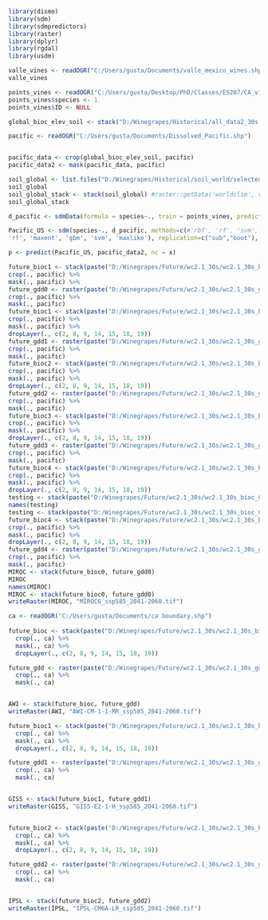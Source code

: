 ```{r}
library(dismo)
library(sdm)
library(sdmpredictors)
library(raster)
library(dplyr)
library(rgdal)
library(usdm)
```

```{r}
valle_vines <- readOGR("C:/Users/gusta/Documents/valle_mexico_wines.shp")
valle_vines
```


```{r}

points_vines <- readOGR("C:/Users/gusta/Desktop/PhD/Classes/ES207/CA_vines_points.shp")
points_vines$species <- 1
points_vines$ID <- NULL

```

```{r}
global_bioc_elev_soil <- stack("D:/Winegrapes/Historical/all_data2_30s.tif")

pacific <- readOGR("C:/Users/gusta/Documents/Dissolved_Pacific.shp")


pacific_data <- crop(global_bioc_elev_soil, pacific)
pacific_data2 <- mask(pacific_data, pacific)

```
```{r}
soil_global <- list.files("D:/Winegrapes/Historical/soil_world/selected/",pattern='\\.tif', full.names= T)
soil_global
soil_global_stack <- stack(soil_global) #raster::getData('worldclim', var = 'bio', res = 0.5)#,  lon=-129, lat=37)
soil_global_stack


```

```{r}
d_pacific <- sdmData(formula = species~., train = points_vines, predictors=pacific_data2, bg = list(method="gRandom", n=10000))

Pacific_US <- sdm(species~., d_pacific, methods=c(#'rbf', 'rf', 'svm', 'mlp', 'glm','glmnet','maxlike','rpart','glmpoly', 'gam', 'maxent'
'rf', 'maxent', 'gbm', 'svm', 'maxlike'), replication=c("sub","boot"), test.p=30, n=10, parallelSettings=list(ncore=6,method="parallel"))

p <- predict(Pacific_US, pacific_data2, nc = x)

```

```{r}
future_bioc1 <- stack(paste("D:/Winegrapes/Future/wc2.1_30s/wc2.1_30s_bioc_CanESM5-CanOE_ssp585_2041-2060.tif"))%>%
crop(., pacific) %>%
mask(., pacific) %>%
future_gdd0 <- raster(paste("D:/Winegrapes/Future/wc2.1_30s/wc2.1_30s_gdd_AWI-CM-1-1-MR_ssp585_2041-2060.tif"))%>%
crop(., pacific) %>%
mask(., pacific)
future_bioc1 <- stack(paste("D:/Winegrapes/Future/wc2.1_30s/wc2.1_30s_bioc_CanESM5-CanOE_ssp585_2041-2060.tif"))%>%
crop(., pacific) %>%
mask(., pacific) %>%
dropLayer(., c(2, 8, 9, 14, 15, 18, 19))
future_gdd1 <- raster(paste("D:/Winegrapes/Future/wc2.1_30s/wc2.1_30s_gdd_CanESM5-CanOE_ssp585_2041-2060.tif"))%>%
crop(., pacific) %>%
mask(., pacific)
future_bioc2 <- stack(paste("D:/Winegrapes/Future/wc2.1_30s/wc2.1_30s_bioc_CNRM-CM6-1-HR_ssp585_2041-2060.tif"))%>%
crop(., pacific) %>%
mask(., pacific) %>%
dropLayer(., c(2, 8, 9, 14, 15, 18, 19))
future_gdd2 <- raster(paste("D:/Winegrapes/Future/wc2.1_30s/wc2.1_30s_gdd_CNRM-CM6-1-HR_ssp585_2041-2060.tif"))%>%
crop(., pacific) %>%
mask(., pacific)
future_bioc3 <- stack(paste("D:/Winegrapes/Future/wc2.1_30s/wc2.1_30s_bioc_HadGEM3-GC31-LL_ssp585_2041-2060.tif"))%>%
crop(., pacific) %>%
mask(., pacific) %>%
dropLayer(., c(2, 8, 9, 14, 15, 18, 19))
future_gdd3 <- raster(paste("D:/Winegrapes/Future/wc2.1_30s/wc2.1_30s_gdd_HadGEM3-GC31-LL_ssp585_2041-2060.tif"))%>%
crop(., pacific) %>%
mask(., pacific)
future_bioc4 <- stack(paste("D:/Winegrapes/Future/wc2.1_30s/wc2.1_30s_bioc_CMCC-ESM2_ssp585_2041-2060.tif"))%>%
crop(., pacific) %>%
mask(., pacific) %>%
dropLayer(., c(2, 8, 9, 14, 15, 18, 19))
testing <- stack(paste("D:/Winegrapes/Future/wc2.1_30s/wc2.1_30s_bioc_CMCC-ESM2_ssp585_2041-2060.tif"))
names(testing)
testing <- stack(paste("D:/Winegrapes/Future/wc2.1_30s/wc2.1_30s_bioc_CMCC-ESM2_ssp585_2041-2060.tif"))
future_bioc4 <- stack(paste("D:/Winegrapes/Future/wc2.1_30s/wc2.1_30s_bioc_ACCESS-CM2_ssp585_2041-2060.tif"))%>%
crop(., pacific) %>%
mask(., pacific) %>%
dropLayer(., c(2, 8, 9, 14, 15, 18, 19))
future_gdd4 <- raster(paste("D:/Winegrapes/Future/wc2.1_30s/wc2.1_30s_gdd_ACCESS-CM2_ssp585_2041-2060.tif"))%>%
crop(., pacific) %>%
mask(., pacific)
MIROC <- stack(future_bioc0, future_gdd0)
MIROC
names(MIROC)
MIROC <- stack(future_bioc0, future_gdd0)
writeRaster(MIROC, "MIROC6_ssp585_2041-2060.tif")
```


```{r}
ca <- readOGR("C:/Users/gusta/Documents/ca boundary.shp")
  
future_bioc <- stack(paste("D:/Winegrapes/Future/wc2.1_30s/wc2.1_30s_bioc_AWI-CM-1-1-MR_ssp585_2041-2060.tif"))%>%
  crop(., ca) %>%
  mask(., ca) %>%
  dropLayer(., c(2, 8, 9, 14, 15, 18, 19))

future_gdd <- raster(paste("D:/Winegrapes/Future/wc2.1_30s/wc2.1_30s_gdd_AWI-CM-1-1-MR_ssp585_2041-2060.tif"))%>%
  crop(., ca) %>%
  mask(., ca)


AWI <- stack(future_bioc, future_gdd)
writeRaster(AWI, "AWI-CM-1-1-MR_ssp585_2041-2060.tif")

future_bioc1 <- stack(paste("D:/Winegrapes/Future/wc2.1_30s/wc2.1_30s_bioc_GISS-E2-1-H_ssp585_2041-2060.tif"))%>%
  crop(., ca) %>%
  mask(., ca) %>%
  dropLayer(., c(2, 8, 9, 14, 15, 18, 19))

future_gdd1 <- raster(paste("D:/Winegrapes/Future/wc2.1_30s/wc2.1_30s_gdd_GISS-E2-1-H_ssp585_2041-2060.tif"))%>%
  crop(., ca) %>%
  mask(., ca)


GISS <- stack(future_bioc1, future_gdd1)
writeRaster(GISS, "GISS-E2-1-H_ssp585_2041-2060.tif")


future_bioc2 <- stack(paste("D:/Winegrapes/Future/wc2.1_30s/wc2.1_30s_bioc_IPSL-CM6A-LR_ssp585_2041-2060.tif"))%>%
  crop(., ca) %>%
  mask(., ca) %>%
  dropLayer(., c(2, 8, 9, 14, 15, 18, 19))

future_gdd2 <- raster(paste("D:/Winegrapes/Future/wc2.1_30s/wc2.1_30s_gdd_IPSL-CM6A-LR_ssp585_2041-2060.tif"))%>%
  crop(., ca) %>%
  mask(., ca)


IPSL <- stack(future_bioc2, future_gdd2)
writeRaster(IPSL, "IPSL-CM6A-LR_ssp585_2041-2060.tif")

```